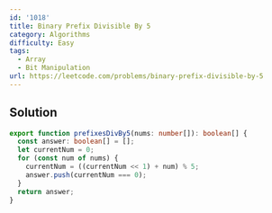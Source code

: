 ```yaml
---
id: '1018'
title: Binary Prefix Divisible By 5
category: Algorithms
difficulty: Easy
tags:
  - Array
  - Bit Manipulation
url: https://leetcode.com/problems/binary-prefix-divisible-by-5
---
```


## Solution

```typescript showLineNumbers
export function prefixesDivBy5(nums: number[]): boolean[] {
  const answer: boolean[] = [];
  let currentNum = 0;
  for (const num of nums) {
    currentNum = ((currentNum << 1) + num) % 5;
    answer.push(currentNum === 0);
  }
  return answer;
}
```

